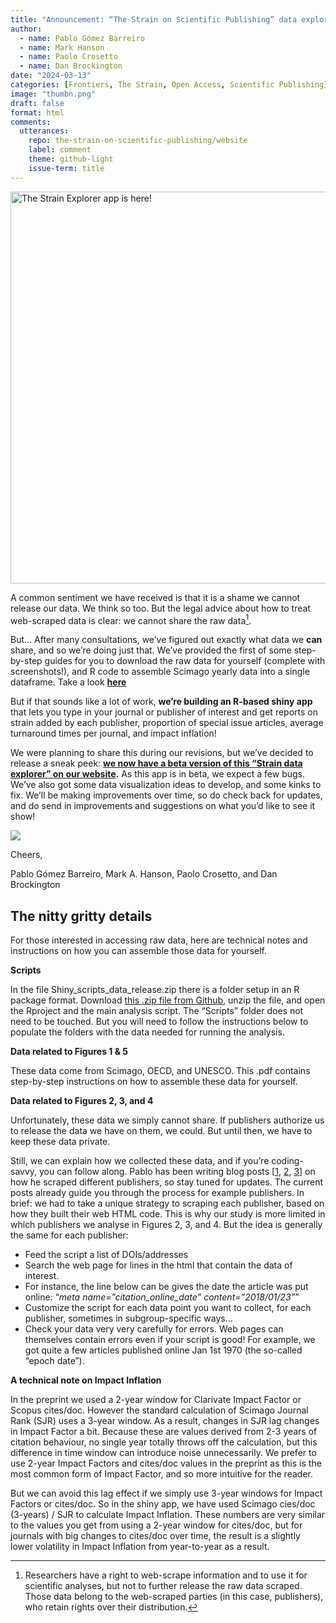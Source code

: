 ```yaml
---
title: "Announcement: “The Strain on Scientific Publishing” data explorer!"
author:
  - name: Pablo Gómez Barreiro
  - name: Mark Hanson
  - name: Paolo Crosetto
  - name: Dan Brockington
date: "2024-03-13"
categories: [Frontiers, The Strain, Open Access, Scientific Publishing]
image: "thumbn.png"
draft: false
format: html
comments:
  utterances: 
    repo: the-strain-on-scientific-publishing/website
    label: comment
    theme: github-light
    issue-term: title
---
```


[![The Strain Explorer app is here!](thumbn.png){fig-align="center" width="627"}](https://pagoba.shinyapps.io/strain_explorer/)

A common sentiment we have received is that it is a shame we cannot release our data. We think so too. But the legal advice about how to treat web-scraped data is clear: we cannot share the raw data[^1].

[^1]: Researchers have a right to web-scrape information and to use it for scientific analyses, but not to further release the raw data scraped. Those data belong to the web-scraped parties (in this case, publishers), who retain rights over their distribution.

But... After many consultations, we've figured out exactly what data we **can** share, and so we're doing just that. We've provided the first of some step-by-step guides for you to download the raw data for yourself (complete with screenshots!), and R code to assemble Scimago yearly data into a single dataframe. Take a look [**here**](#callout-1)

But if that sounds like a lot of work, **we're building an R-based shiny app** that lets you type in your journal or publisher of interest and get reports on strain added by each publisher, proportion of special issue articles, average turnaround times per journal, and impact inflation!

We were planning to share this during our revisions, but we've decided to release a sneak peek: [**we now have a beta version of this "Strain data explorer" on our website**](https://pagoba.shinyapps.io/strain_explorer/)**.** As this app is in beta, we expect a few bugs. We've also got some data visualization ideas to develop, and some kinks to fix. We'll be making improvements over time, so do check back for updates, and do send in improvements and suggestions on what you'd like to see it show!

::: column-margin
[![](strain_explorer.PNG)](https://pagoba.shinyapps.io/strain_explorer/)
:::

Cheers,

Pablo Gómez Barreiro, Mark A. Hanson, Paolo Crosetto, and Dan Brockington

::: {#callout-1 .callout-tip}
## The nitty gritty details

For those interested in accessing raw data, here are technical notes and instructions on how you can assemble those data for yourself.

**Scripts**

In the file Shiny_scripts_data_release.zip there is a folder setup in an R package format. Download [this .zip file from Github](https://github.com/the-strain-on-scientific-publishing/website/blob/main/data/Shiny_scripts_data_release.zip), unzip the file, and open the Rproject and the main analysis script. The "Scripts" folder does not need to be touched. But you will need to follow the instructions below to populate the folders with the data needed for running the analysis.

**Data related to Figures 1 & 5**

These data come from Scimago, OECD, and UNESCO. This .pdf contains step-by-step instructions on how to assemble these data for yourself.

**Data related to Figures 2, 3, and 4**

Unfortunately, these data we simply cannot share. If publishers authorize us to release the data we have on them, we could. But until then, we have to keep these data private.

Still, we can explain how we collected these data, and if you're coding-savvy, you can follow along. Pablo has been writing blog posts \[[1](https://pgomba.github.io/pgb_website/posts/08_10_23/), [2](https://pgomba.github.io/pgb_website/posts/11_10_23/), [3](https://pgomba.github.io/pgb_website/posts/18_10_23/)\] on how he scraped different publishers, so stay tuned for updates. The current posts already guide you through the process for example publishers. In brief: we had to take a unique strategy to scraping each publisher, based on how they built their web HTML code. This is why our study is more limited in which publishers we analyse in Figures 2, 3, and 4. But the idea is generally the same for each publisher:

-   Feed the script a list of DOIs/addresses
-   Search the web page for lines in the html that contain the data of interest.
-   For instance, the line below can be gives the date the article was put online: "*meta name="citation_online_date" content="2018/01/23"*"
-   Customize the script for each data point you want to collect, for each publisher, sometimes in subgroup-specific ways...
-   Check your data very very carefully for errors. Web pages can themselves contain errors even if your script is good! For example, we got quite a few articles published online Jan 1st 1970 (the so-called "epoch date").

**A technical note on Impact Inflation**

In the preprint we used a 2-year window for Clarivate Impact Factor or Scopus cites/doc. However the standard calculation of Scimago Journal Rank (SJR) uses a 3-year window. As a result, changes in SJR lag changes in Impact Factor a bit. Because these are values derived from 2-3 years of citation behaviour, no single year totally throws off the calculation, but this difference in time window can introduce noise unnecessarily. We prefer to use 2-year Impact Factors and cites/doc values in the preprint as this is the most common form of Impact Factor, and so more intuitive for the reader.

But we can avoid this lag effect if we simply use 3-year windows for Impact Factors or cites/doc. So in the shiny app, we have used Scimago cies/doc (3-years) / SJR to calculate Impact Inflation. These numbers are very similar to the values you get from using a 2-year window for cites/doc, but for journals with big changes to cites/doc over time, the result is a slightly lower volatility in Impact Inflation from year-to-year as a result.
:::
